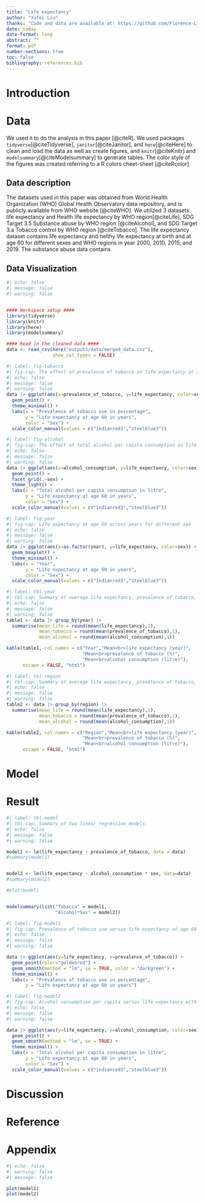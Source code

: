 ```yaml
---
title: "Life expectancy"
author: "Yufei Liu"
thanks: "Code and data are available at: https://github.com/Florence-Liu/life_expectancy"
date: today
date-format: long
abstract: ""
format: pdf
number-sections: true
toc: false
bibliography: references.bib
---
```


# Introduction




# Data {#sec-data}

We used `R` to do the analysis in this paper [@citeR]. We used packages `tidyverse`[@citeTidyverse], `janitor`[@citeJanitor], and `here`[@citeHere] to clean and load the data as well as create figures, and `knitr`[@citeKnitr] and `modelsummary`[@citeModelsummary] to generate tables. The color style of the figures was created referring to a R colors cheet-sheet [@citeRcolor].

## Data description 

The datasets used in this paper was obtained from World Health Organization (WHO) Global Health Observatory data repository, and is publicly available from WHO website [@citeWHO]. We utilized 3 datasets: life expectancy and Health life expectancy by WHO region[@citeLife], SDG Target 3.5 Substance abuse by WHO region [@citeAlcohol], and SDG Target 3.a Tobacco control by WHO region [@citeTobacco]. The life expectancy dataset contains life expectancy and helthy life expectancy at birth and at age 60 for different sexes and WHO regions in year 2000, 2010, 2015, and 2019. 
The substance abuse data contains 



## Data Visualization

```r
#| echo: false
#| message: false
#| warning: false


#### Workspace setup ####
library(tidyverse)
library(knitr)
library(here)
library(modelsummary)

#### Read in the cleaned data ####
data <- read_csv(here("outputs/data/merged_data.csv"), 
                 show_col_types = FALSE)
```

```r
#| label: fig-tobacco
#| fig-cap: The effect of prevalence of tobacco on life expectancy at age 60 for different sex
#| echo: false
#| message: false
#| warning: false
data |> ggplot(aes(x=prevalence_of_tobacco, y=life_expectancy, color=sex)) +
  geom_point() +
  theme_minimal() +
  labs(x = "Prevalence of tobacco use in percentage",
       y = "Life expectancy at age 60 in years",
       color = "Sex") +
  scale_color_manual(values = c("indianred3","steelblue3"))
```
```r
#| label: fig-alcohol
#| fig-cap: The effect of total alcohol per capita consumption on life expectanct at age 60 for different sex
#| echo: false
#| message: false
#| warning: false
data |> ggplot(aes(x=alcohol_consumption, y=life_expectancy, color=sex)) +
  geom_point() +
  facet_grid(.~sex) +
  theme_light() +
  labs(x = "Total alcohol per capita consumption in litre",
       y = "Life expectancy at age 60 in years",
       color = "Sex") +
  scale_color_manual(values = c("indianred3","steelblue3"))
```
```r
#| label: fig-year
#| fig-cap: Life expectancy at age 60 across years for different sex
#| echo: false
#| message: false
#| warning: false
data |> ggplot(aes(x=as.factor(year), y=life_expectancy, color=sex)) +
  geom_boxplot() +
  theme_minimal() +
  labs(x = "Year",
       y = "Life expectancy at age 60 in years",
       color = "Sex") +
  scale_color_manual(values = c("indianred3","steelblue3"))
```

```r
#| label: tbl-year
#| tbl-cap: Summary of average life expectancy, prevalence of tobacco, and alcohol consumption across years
#| echo: false
#| message: false
#| warning: false
table1 <- data |> group_by(year) |>
  summarise(mean_life = round(mean(life_expectancy),1), 
            mean_tobacco = round(mean(prevalence_of_tobacco),1),
            mean_alcohol = round(mean(alcohol_consumption),1))

kable(table1, col.names = c("Year","Mean<br>life expectancy (year)", 
                            "Mean<br>prevalence of tobacco (%)",
                            "Mean<br>alcohol consumption (litre)"),
      escape = FALSE, "html")
```

```r
#| label: tbl-region
#| tbl-cap: Summary of average life expectancy, prevalence of tobacco, and alcohol consumption for different WHO regions
#| echo: false
#| message: false
#| warning: false
table2 <- data |> group_by(region) |>
  summarise(mean_life = round(mean(life_expectancy),1), 
            mean_tobacco = round(mean(prevalence_of_tobacco),1),
            mean_alcohol = round(mean(alcohol_consumption),1))

kable(table2, col.names = c("Region","Mean<br>life expectancy (year)", 
                            "Mean<br>prevalence of tobacco (%)",
                            "Mean<br>alcohol consumption (litre)"), 
      escape = FALSE, "html")
```


# Model


# Result
```r
#| label: tbl-model
#| tbl-cap: Summary of two linear regression models
#| echo: false
#| message: false
#| warning: false

model1 <- lm(life_expectancy ~ prevalence_of_tobacco, data = data)
#summary(model1)


model2 <- lm(life_expectancy ~ alcohol_consumption * sex, data=data)
#summary(model2)

#plot(model)


modelsummary(list("Tobacco" = model1, 
                  "Alcohol*Sex" = model2))

```

```r
#| label: fig-model1
#| fig-cap: Prevalence of tobacco use versus life expectancy at age 60 with fitted regression line
#| echo: false
#| message: false
#| warning: false

data |> ggplot(aes(y=life_expectancy, x=prevalence_of_tobacco)) +
  geom_point(color="goldenrod") +
  geom_smooth(method = "lm", se = TRUE, color = "darkgreen") +
  theme_minimal() +
  labs(x = "Prevalence of tobacco use in percentage",
       y = "Life expectancy at age 60 in years") 
```

```r
#| label: fig-model2
#| fig-cap: Alcohol consumption per capita versus life expectancy with fitted regression line for different sex group
#| echo: false
#| message: false
#| warning: false

data |> ggplot(aes(y=life_expectancy, x=alcohol_consumption, color=sex)) +
  geom_point() +
  geom_smooth(method = "lm", se = TRUE) +
  theme_minimal() +
  labs(x = "Total alcohol per capita consumption in litre",
       y = "Life expectancy at age 60 in years",
       color = "Sex") +
  scale_color_manual(values = c("indianred3","steelblue3"))
```


# Discussion


\newpage
# Reference

\newpage
# Appendix
```r
#| echo: false
#| warning: false
#| message: false

plot(model1)
plot(model2)
```